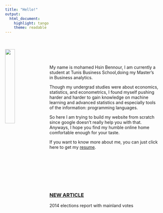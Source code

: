 ```yaml
---
title: "Hello!"
output: 
  html_document:
    highlight: tango
    theme: readable
---
```

\
\
<img src="docs/photo.jpg" style="width:25%; margin-right: 20px" align="left">
\
\
\
My name is mohamed Hsin Bennour, I am currently a student at Tunis Business School,doing my Master's in Business analytics.

Though my undergrad studies were about economics, statistics, and econometrics, I found myself pushing harder and harder to gain knowledge on machine learning and advanced statistics and especially tools of the information: programming languages. 

So here I am trying to build my website from scratch since google doesn't really help you with that. 
Anyways, I hope you find my humble online home comfortable enough for your taste.

If you want to know more about me, you can just click here to get my [resume](docs/resume.pdf).

\
\
\
\
\
\

### [NEW ARTICLE](https://raw.githubusercontent.com/bennour007/elections/master/report_01.html)
2014 elections report with mainland votes